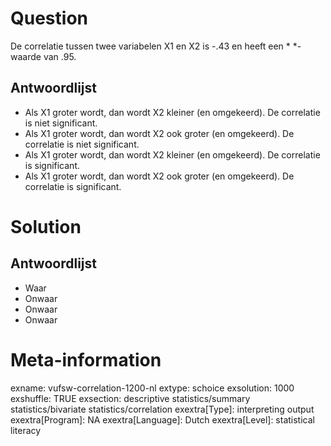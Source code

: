 Question
========
De correlatie tussen twee variabelen X1 en X2 is -.43 en heeft een
* *-waarde van .95.

Antwoordlijst
----------
* Als X1 groter wordt, dan wordt X2 kleiner (en omgekeerd). De correlatie is niet significant.
* Als X1 groter wordt, dan wordt X2 ook groter (en omgekeerd). De correlatie is niet significant.
* Als X1 groter wordt, dan wordt X2 kleiner (en omgekeerd). De correlatie is significant.
* Als X1 groter wordt, dan wordt X2 ook groter (en omgekeerd). De correlatie is significant.

Solution
========

Antwoordlijst
----------
* Waar
* Onwaar
* Onwaar
* Onwaar

Meta-information
================
exname: vufsw-correlation-1200-nl
extype: schoice
exsolution: 1000
exshuffle: TRUE
exsection: descriptive statistics/summary statistics/bivariate statistics/correlation
exextra[Type]: interpreting output
exextra[Program]: NA
exextra[Language]: Dutch
exextra[Level]: statistical literacy

